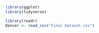 ```r
library(ggplot)
library(tidyverse)
```

```r
library(readr)
Denver <- read_csv("Final Dataset.csv")


```
































